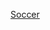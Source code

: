 {{Userbox
|border-c=#CFFF73
|border-s=1
|id-c=#CFFF73
|id=[[File:Soccer_ball.svg|43px]]
|info-c=#F2FFD9
|info-s=9
|info-fc=#537E00
|info=這個用戶是'''[[WikiProject:足球|<span style="color:#537E00">足球專題</span>]]'''的參與者。
}}<includeonly>[[Category:參與足球專題的維基人|{{PAGENAME}}]]</includeonly><noinclude>
[[Category:專題用戶標誌模板|Soccer]]
</noinclude>